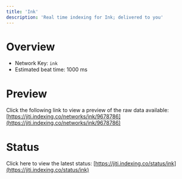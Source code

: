 ```yaml
---
title: 'Ink'
description: 'Real time indexing for Ink; delivered to you'
---
```


# Overview
- Network Key: `ink`
- Estimated beat time: 1000 ms

# Preview
Click the following link to view a preview of the raw data available: [https://jiti.indexing.co/networks/ink/9678786](https://jiti.indexing.co/networks/ink/9678786)

# Status
Click here to view the latest status: [https://jiti.indexing.co/status/ink](https://jiti.indexing.co/status/ink)
